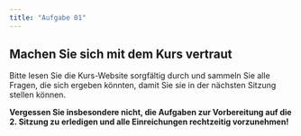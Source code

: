 ```yaml
---
title: "Aufgabe 01"
---
```


## Machen Sie sich mit dem Kurs vertraut

Bitte lesen Sie die Kurs-Website sorgfältig durch und sammeln Sie alle Fragen, die sich ergeben könnten, damit Sie sie in der nächsten Sitzung stellen können.

**Vergessen Sie insbesondere nicht, die Aufgaben zur Vorbereitung auf die 2. Sitzung zu erledigen und alle Einreichungen rechtzeitig vorzunehmen!**